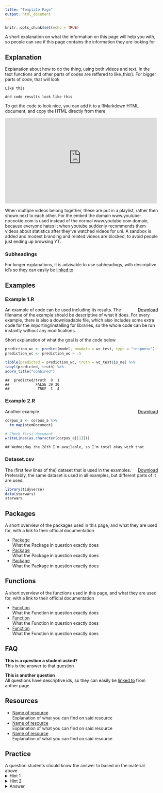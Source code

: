 ```yaml
---
title: "Template Page"
output: html_document
---
```


```r
knitr::opts_chunk$set(echo = TRUE)
```
A short explanation on what the information on this page will help you with, so people can see if this page contains the information they are looking for

## Explanation

Explanation about how to do the thing, using both videos and text. In the text functions and other parts of codes are reffered to like_this(). For bigger parts of code, that will look
``` code
Like this
```
```
And code results look like this
```

To get the code to look nice, you can add it to a RMarkdown HTML document, and copy the HTML directly from there

<iframe src="https://www.youtube-nocookie.com/embed/videoseries?playlist=au6IwOKJ4Yo,KErEm6rmbBA&amp;modestbranding=1&amp;rel=0" frameborder="0" allow="accelerometer; autoplay; clipboard-write; encrypted-media; gyroscope; picture-in-picture" sandbox="allow-scripts allow-same-origin" allowfullscreen="" width="500" height="281"></iframe>

When multiple videos belong together, these are put in a playlist, rather then shown next to each other. For the embed the domain www.youtube-nocookie.com is used instead of the normal www.youtube.com domain, because everyone hates it when youtube suddenly recommends them videos about statistics after they've watched videos for uni. A sandbox is added and modest branding and related videos are blocked, to avoid people just ending up browsing YT.

### Subheadings

For longer explanations, it is advisable to use subheadings, with descriptive id's so they can easily be [linked to](#subheadings)

## Examples {.tabset}

### Example 1.R

<a href="#" class="btn btn-primary" style="float:right;"><i class="fas fa-download"></i> Download</a>

An example of code can be used including its results. The filename of the example should be descriptive of what it does. For every example, there is also a downloadable file, which also includes some extra code for the importing/installing for libraries, so the whole code can be run instantly without any modifications.

Short explanation of what the goal is of the code below

```r
prediction_wc <- predict(model, newdata = wc_test, type = "response")
prediction_wc <- prediction_wc > .5

tibble(predicted = prediction_wc, truth = wc_test$is_me) %>% 
tabyl(predicted, truth) %>% 
adorn_title("combined")
```
```
##  predicted/truth  0  1
##            FALSE 39 30
##             TRUE  1  4
```

### Example 2.R

<a href="#" class="btn btn-primary" style="float:right;"><i class="fas fa-download"></i> Download</a>

Another example

```r
corpus_a <- corpus_a %>%
  tm_map(stemDocument)

# Check first document
writeLines(as.character(corpus_a[[1]]))
```
```
## Wednesday the 28th I'm available, so I'm total okay with that
```

### Dataset.csv

<a href="#" class="btn btn-primary" style="float:right;"><i class="fas fa-download"></i> Download</a>

The (first few lines of the) dataset that is used in the examples. Preferably, the same dataset is used in all examples, but different parts of it are used.

```r
library(tidyverse)
data(starwars)
starwars
```

## Packages

A short overview of the packages used in this page, and what they are used for, with a link to their official documentation

* [Package](https://www.rdocumentation.org/packages/tidyverse/)   
What the Package in question exactly does
* [Package](https://www.rdocumentation.org/packages/tidyverse/)   
What the Package in question exactly does
* [Package](https://www.rdocumentation.org/packages/tidyverse/)   
What the Package in question exactly does

## Functions

A short overview of the functions used in this page, and what they are used for, with a link to their official documentation

* [Function](https://www.rdocumentation.org/packages/ggplot2/versions/3.3.3/topics/ggplot)   
What the Function in question exactly does
* [Function](https://www.rdocumentation.org/packages/ggplot2/versions/3.3.3/topics/ggplot)   
What the Function in question exactly does
* [Function](https://www.rdocumentation.org/packages/ggplot2/versions/3.3.3/topics/ggplot)   
What the Function in question exactly does

## FAQ
::: {#FAQ-descriptive-name}
**This is a question a student asked?**   
This is the answer to that question
:::

::: {#FAQ-another-question}
**This is another question**   
All questions have descriptive ids, so they can easily be [linked to](#FAQ-another-question) from anther page 
:::

## Resources
* [Name of resource](#)   
Explanation of what you can find on said resource
* [Name of resource](#)   
Explanation of what you can find on said resource
* [Name of resource](#)   
Explanation of what you can find on said resource

## Practice
A question students should know the answer to based on the material above
<details>
  <summary>Hint 1</summary>
  
  A hint for if the students can't think of the answer themselves to get them into the right direction
</details>
<details>
  <summary>Hint 2</summary>
  
  Another hint
</details>
<details>
  <summary>Answer</summary>
  
  <a href="#" class="btn btn-primary" style="float:right;"><i class="fas fa-download"></i> Download</a>
  
  The answer with full explanation which can be downloaded
  
  ```r
  corpus_a <- corpus_a %>%
    tm_map(stemDocument)
  
  # Check first document
  writeLines(as.character(corpus_a[[1]]))
  ```
  ```
  ## Wednesday the 28th I'm available, so I'm total okay with that
  ```
</details>
